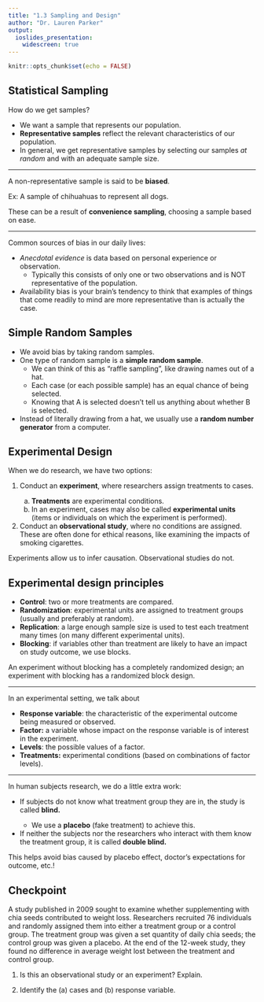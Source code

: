```yaml
---
title: "1.3 Sampling and Design"
author: "Dr. Lauren Parker"
output:
  ioslides_presentation: 
    widescreen: true
---
```


```r
knitr::opts_chunk$set(echo = FALSE)
```

## Statistical Sampling

How do we get samples? 

- We want a sample that represents our population. 
- **Representative samples** reflect the relevant characteristics of our population. 
- In general, we get representative samples by selecting our samples *at random* and with an adequate sample size. 

***

A non-representative sample is said to be **biased**. 

Ex: A sample of chihuahuas to represent all dogs. 

These can be a result of **convenience sampling**, choosing a sample based on ease. 

***

Common sources of bias in our daily lives: 

- *Anecdotal evidence* is data based on personal experience or observation. 
    - Typically this consists of only one or two observations and is NOT representative of the population. 
- Availability bias is your brain's tendency to think that examples of things that come readily to mind are more representative than is actually the case.

## Simple Random Samples

- We avoid bias by taking random samples. 
- One type of random sample is a **simple random sample**. 
    - We can think of this as "raffle sampling", like drawing names out of a hat. 
    - Each case (or each possible sample) has an equal chance of being selected. 
    - Knowing that A is selected doesn't tell us anything about whether B is selected. 
- Instead of literally drawing from a hat, we usually use a **random number generator** from a computer.

## Experimental Design

When we do research, we have two options:

<ol><li>Conduct an **experiment**, where researchers assign treatments to cases.</li>
  <ol type ="a">
  <li>**Treatments** are experimental conditions.</li>
  <li>In an experiment, cases may also be called **experimental units** (items or individuals on which the experiment is performed).</li>
  </ol>
<li>Conduct an **observational study**, where no conditions are assigned. These are often done for ethical reasons, like examining the impacts of smoking cigarettes.</li>
</ol>

Experiments allow us to infer causation. Observational studies do not.

## Experimental design principles

<ul>
<li>**Control**: two or more treatments are compared.</li>
<li>**Randomization**: experimental units are assigned to treatment groups (usually and preferably at random).</li>
<li>**Replication**: a large enough sample size is used to test each treatment many times (on many different experimental units).</li>
<li>**Blocking**: if variables other than treatment are likely to have an impact on study outcome, we use blocks.</li>
</ul>

An experiment without blocking has a completely randomized design; an experiment with blocking has a randomized block design. 

***

In an experimental setting, we talk about

<ul>
    <li><strong>Response variable</strong>: the characteristic of the experimental outcome being measured or observed.</li>
    <li><strong>Factor:</strong> a variable whose impact on the response variable is of interest in the experiment.</li>
    <li><strong>Levels</strong>: the possible values of a factor.</li>
    <li><strong>Treatments:</strong> experimental conditions (based on combinations of factor levels).</li>
</ul>

***

In human subjects research, we do a little extra work:

<ul>
<li>If subjects do not know what treatment group they are in, the study is called <strong>blind.</strong></li>
  <ul>
  <li>We use a <strong>placebo</strong> (fake treatment) to achieve this.</li>
  </ul>
<li>If neither the subjects nor the researchers who interact with them know the treatment group, it is called <strong>double blind.</strong></li>
</ul>

This helps avoid bias caused by placebo effect, doctor's expectations for outcome, etc.!

## Checkpoint

A study published in 2009 sought to examine whether supplementing with chia seeds contributed to weight loss. Researchers recruited 76 individuals and randomly assigned them into either a treatment group or a control group. The treatment group was given a set quantity of daily chia seeds; the control group was given a placebo. At the end of the 12-week study, they found no difference in average weight lost between the treatment and control group.

1. Is this an observational study or an experiment? Explain.
    
2. Identify the (a) cases and (b) response variable. 